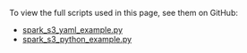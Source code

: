 
To view the full scripts used in this page, see them on GitHub:

- [spark_s3_yaml_example.py](https://github.com/great-expectations/great_expectations/blob/develop/tests/integration/docusaurus/connecting_to_your_data/cloud/s3/spark/inferred_and_runtime_yaml_example.py)
- [spark_s3_python_example.py](https://github.com/great-expectations/great_expectations/blob/develop/tests/integration/docusaurus/connecting_to_your_data/cloud/s3/spark/inferred_and_runtime_python_example.py)

